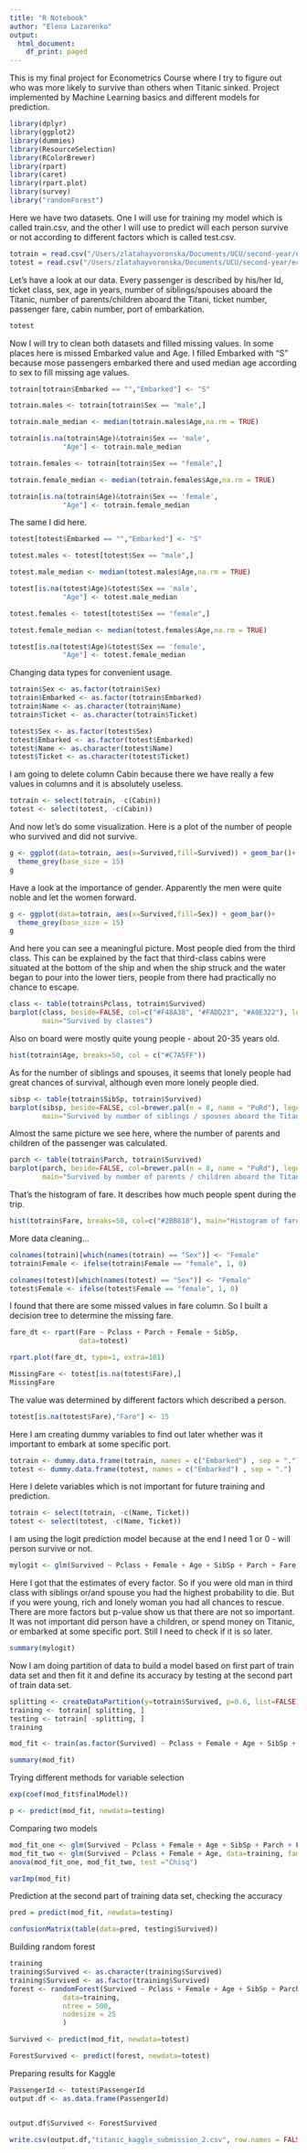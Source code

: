 ```yaml
---
title: "R Notebook"
author: "Elena Lazarenko"
output:
  html_document:
    df_print: paged
---
```


This is my final project for Econometrics Course where I try to figure out who was more likely to survive than others when Titanic sinked. Project implemented by Machine Learning basics and different models for prediction.
```r
library(dplyr)
library(ggplot2)
library(dummies)
library(ResourceSelection)
library(RColorBrewer)
library(rpart)
library(caret)
library(rpart.plot)
library(survey)
library("randomForest")
```

Here we have two datasets. One I will use for training my model which is called train.csv, and the other I will use to predict will each person survive or not according to different factors which is called test.csv.
```r
totrain = read.csv("/Users/zlatahayvoronska/Documents/UCU/second-year/econometrics/project/titanic/train.csv")
totest = read.csv("/Users/zlatahayvoronska/Documents/UCU/second-year/econometrics/project/titanic/test.csv")
```

Let's have a look at our data. Every passenger is described by his/her Id, ticket class, sex, age in years, number of siblings/spouses aboard the Titanic, number of parents/children aboard the Titani, ticket number, passenger fare, cabin number, port of embarkation.
```r
totest
```

Now I will try to clean both datasets and filled missing values. In some places here is missed Embarked value and Age. I filled Embarked with "S" because mose passengers embarked there and used median age according to sex to fill missing age values.
```r
totrain[totrain$Embarked == "","Embarked"] <- "S"

totrain.males <- totrain[totrain$Sex == "male",]

totrain.male_median <- median(totrain.males$Age,na.rm = TRUE)

totrain[is.na(totrain$Age)&totrain$Sex == 'male',
             "Age"] <- totrain.male_median

totrain.females <- totrain[totrain$Sex == "female",]

totrain.female_median <- median(totrain.females$Age,na.rm = TRUE)

totrain[is.na(totrain$Age)&totrain$Sex == 'female',
             "Age"] <- totrain.female_median

```

The same I did here.

```r
totest[totest$Embarked == "","Embarked"] <- "S"

totest.males <- totest[totest$Sex == "male",]

totest.male_median <- median(totest.males$Age,na.rm = TRUE)

totest[is.na(totest$Age)&totest$Sex == 'male',
             "Age"] <- totest.male_median

totest.females <- totest[totest$Sex == "female",]

totest.female_median <- median(totest.females$Age,na.rm = TRUE)

totest[is.na(totest$Age)&totest$Sex == 'female',
             "Age"] <- totest.female_median

```

Changing data types for convenient usage.

```r
totrain$Sex <- as.factor(totrain$Sex)
totrain$Embarked <- as.factor(totrain$Embarked)
totrain$Name <- as.character(totrain$Name)
totrain$Ticket <- as.character(totrain$Ticket)

totest$Sex <- as.factor(totest$Sex)
totest$Embarked <- as.factor(totest$Embarked)
totest$Name <- as.character(totest$Name)
totest$Ticket <- as.character(totest$Ticket)
```

I am going to delete column Cabin because there we have really a few values in columns and it is absolutely useless.

```r
totrain <- select(totrain, -c(Cabin))
totest <- select(totest, -c(Cabin))
```

And now let's do some visualization. Here is a plot of the number of people who survived and did not survive.

```r

g <- ggplot(data=totrain, aes(x=Survived,fill=Survived)) + geom_bar()+
  theme_grey(base_size = 15)
g
```

Have a look at the importance of gender. Apparently the men were quite noble and let the women forward.

```r
g <- ggplot(data=totrain, aes(x=Survived,fill=Sex)) + geom_bar()+
  theme_grey(base_size = 15)
g
```

And here you can see a meaningful picture. Most people died from the third class. This can be explained by the fact that third-class cabins were situated at the bottom of the ship and when the ship struck and the water began to pour into the lower tiers, people from there had practically no chance to escape.
```r
class <- table(totrain$Pclass, totrain$Survived)
barplot(class, beside=FALSE, col=c("#F48A38", "#FADD23", "#A0E322"), legend.text=TRUE, xlab="Survived", ylab="count",
        main="Survived by classes")
```

Also on board were mostly quite young people - about 20-35 years old.
```r
hist(totrain$Age, breaks=50, col = c("#C7A5FF"))
```

As for the number of siblings and spouses, it seems that lonely people had great chances of survival, although even more lonely people died.

```r
sibsp <- table(totrain$SibSp, totrain$Survived)
barplot(sibsp, beside=FALSE, col=brewer.pal(n = 8, name = "PuRd"), legend.text=TRUE, xlab="Survived", ylab="count",
        main="Survived by number of siblings / spouses aboard the Titanic")
```

Almost the same picture we see here, where the number of parents and children of the passenger was calculated.

```r
parch <- table(totrain$Parch, totrain$Survived)
barplot(parch, beside=FALSE, col=brewer.pal(n = 8, name = "PuRd"), legend.text=TRUE, xlab="Survived", ylab="count",
        main="Survived by number of parents / children aboard the Titanic")
```

That's the histogram of fare. It describes how much people spent during the trip.

```r
hist(totrain$Fare, breaks=50, col=c("#2BB818"), main="Histogram of fare", xlab="Fare")
```

More data cleaning...

```r
colnames(totrain)[which(names(totrain) == "Sex")] <- "Female"
totrain$Female <- ifelse(totrain$Female == "female", 1, 0)

colnames(totest)[which(names(totest) == "Sex")] <- "Female"
totest$Female <- ifelse(totest$Female == "female", 1, 0)
```

I found that there are some missed values in fare column. So I built a decision tree to determine the missing fare.

```r


fare_dt <- rpart(Fare ~ Pclass + Parch + Female + SibSp,
                 data=totest)

rpart.plot(fare_dt, type=1, extra=101)
```

```r
MissingFare <- totest[is.na(totest$Fare),]
MissingFare

```

The value was determined by different factors which described a person.
```r
totest[is.na(totest$Fare),"Fare"] <- 15
```

Here I am creating dummy variables to find out later whether was it important to embark at some specific port.

```r
totrain <- dummy.data.frame(totrain, names = c("Embarked") , sep = ".") 
totest <- dummy.data.frame(totest, names = c("Embarked") , sep = ".") 
```


Here I delete variables which is not important for future training and prediction.
```r
totrain <- select(totrain, -c(Name, Ticket))
totest <- select(totest, -c(Name, Ticket))

```

I am using the logit prediction model because at the end I need 1 or 0 - will person survive or not.
```r
mylogit <- glm(Survived ~ Pclass + Female + Age + SibSp + Parch + Fare + Embarked.C + Embarked.S, data = totrain, family = "binomial")

```

Here I got that the estimates of every factor. So if you were old man in third class with siblings or/and spouse you had the highest probability to die. But if you were young, rich and lonely woman you had all chances to rescue. There are more factors but p-value show us that there are not so important. It was not important did person have a children, or spend money on Titanic, or embarked at some specific port. Still I need to check if it is so later.
```r
summary(mylogit)
```

Now I am doing partition of data to build a model based on first part of train data set and then fit it and define its accuracy by testing at the second part of train data set.
```r
splitting <- createDataPartition(y=totrain$Survived, p=0.6, list=FALSE)
training <- totrain[ splitting, ]
testing <- totrain[ -splitting, ]
training
```

```r
mod_fit <- train(as.factor(Survived) ~ Pclass + Female + Age + SibSp + Parch + Fare + Embarked.C + Embarked.S, data = training, method="glm", family="binomial", na.action=na.exclude)
```

```r
summary(mod_fit)
```

Trying different methods for variable selection
```r
exp(coef(mod_fit$finalModel))
```

```r
p <- predict(mod_fit, newdata=testing)
```

Comparing two models
```r
mod_fit_one <- glm(Survived ~ Pclass + Female + Age + SibSp + Parch + Fare + Embarked.C + Embarked.S, data=training, family="binomial")
mod_fit_two <- glm(Survived ~ Pclass + Female + Age, data=training, family="binomial")
anova(mod_fit_one, mod_fit_two, test ="Chisq")
```

```r
varImp(mod_fit)
```

Prediction at the second part of training data set, checking the accuracy
```r
pred = predict(mod_fit, newdata=testing)

confusionMatrix(table(data=pred, testing$Survived))
```

Building random forest
```r

training
training$Survived <- as.character(training$Survived)
training$Survived <- as.factor(training$Survived)
forest <- randomForest(Survived ~ Pclass + Female + Age + SibSp + Parch + Fare + Embarked.C + Embarked.S,
             data=training,
             ntree = 500,
             nodesize = 25
             )
```


```r
Survived <- predict(mod_fit, newdata=totest)
```

```r
ForestSurvived <- predict(forest, newdata=totest)
```

Preparing results for Kaggle
```r
PassengerId <- totest$PassengerId
output.df <- as.data.frame(PassengerId)


output.df$Survived <- ForestSurvived

write.csv(output.df,"titanic_kaggle_submission_2.csv", row.names = FALSE)
```


